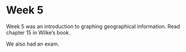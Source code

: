# Week 5

Week 5 was an introduction to graphing geographical information. Read chapter 15 in Wilke's book.

We also had an exam.

